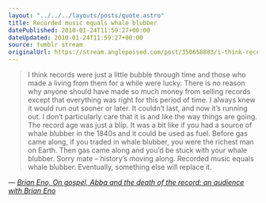 ```yaml
---
layout: "../../../layouts/posts/quote.astro"
title: Recorded music equals whale blubber
datePublished: 2010-01-24T11:59:27+00:00
dateUpdated: 2010-01-24T11:59:27+00:00
source: tumblr stream
originalUrl: https://stream.anglepoised.com/post/350658883/i-think-records-were-just-a-little-bubble-through
---
```


> I think records were just a little bubble through time and those who made a living from them for a while were lucky. There is no reason why anyone should have made so much money from selling records except that everything was right for this period of time. I always knew it would run out sooner or later. It couldn&rsquo;t last, and now it&rsquo;s running out. I don&rsquo;t particularly care that it is and like the way things are going. The record age was just a blip. It was a bit like if you had a source of whale blubber in the 1840s and it could be used as fuel. Before gas came along, if you traded in whale blubber, you were the richest man on Earth. Then gas came along and you&rsquo;d be stuck with your whale blubber. Sorry mate – history&rsquo;s moving along. Recorded music equals whale blubber. Eventually, something else will replace it.

— <cite>[Brian Eno, _On gospel, Abba and the death of the record: an audience with Brian Eno_](https://www.theguardian.com/music/2010/jan/17/brian-eno-interview-paul-morley)</cite>
